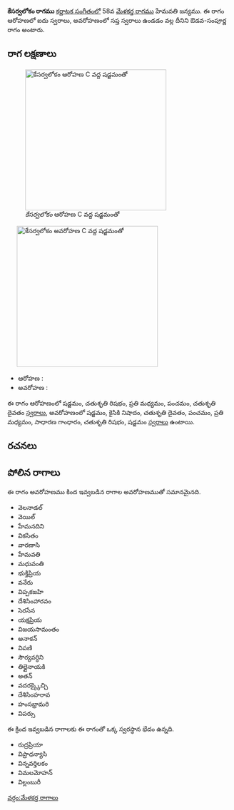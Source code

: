 {{Infobox ragam
	| name          	= కేసర్వలోకం
	| synonym	    	= 
	| mela          	= 
	| chakra        	= 
	| janaka        	= 
	| type          	= ఔడవ-సంపూర్ణ
	| arohanam      	= {{svaraC|S|R2|M2|P|D2}} 
	| avarohanam    	= {{svaraC|S'|N2|D2|P|M2|G2|R2|S}}
	| jeeva         	=
	| chhaya        	=
	| nyasa         	=
	| vishesha      	= 
	| equivalent  		= 
}}
{{కర్ణాటక సంగీత రాగాలు}}
'''కేసర్వలోకం రాగము''' [[కర్ణాటక సంగీతం]]లో 58వ [[మేళకర్త రాగము]] హేమవతి జన్యము.  ఈ రాగం ఆరోహణలో ఐదు స్వరాలు, అవరోహణంలో సప్త స్వరాలు ఉండడం వల్ల దీనిని ఔడవ-సంపూర్ణ రాగం అంటారు.


==రాగ లక్షణాలు==
[[Image:kesaravalokam_ar_kb2wiki.png|thumb|right|316px|''కేసర్వలోకం'' ఆరోహణ C వద్ద షడ్జమంతో]]
	[[Image:kesaravalokam_av_kb2wiki.png|thumb|right|316px|''కేసర్వలోకం'' అవరోహణ C వద్ద షడ్జమంతో]]

* ఆరోహణ : {{svaraC|S|R2|M2|P|D2}} 
* అవరోహణ : {{svaraC|S'|N2|D2|P|M2|G2|R2|S}}

ఈ రాగం ఆరోహణంలో షడ్జమం, చతుశృతి రిషభం, ప్రతి మధ్యమం, పంచమం, చతుశృతి దైవతం [[స్వరాలు]], అవరోహణంలో షడ్జమం, కైసికి నిషాదం, చతుశృతి దైవతం, పంచమం, ప్రతి మధ్యమం, సాధారణ  గాంధారం, చతుశృతి రిషభం, షడ్జమం [[స్వరాలు]] ఉంటాయి.

==రచనలు==



==పోలిన రాగాలు==
ఈ రాగం అవరోహణము కింద ఇవ్వబడిన రాగాల అవరోహణముతో సమానమైనది.
* వెలనాడల్
* వెయిల్
* హేమనదిని
* వికసితం
* వారణాసి
* హేమవతి
* మధువంతి
* భుక్తిప్రియ
* వనేరు
* విప్పకజహి
* దేశిసింహారవం
* సెరసేన
* యక్షప్రియ
* విజయసామంతం
* అనాకన్
* విపణి
* సౌర్యవర్ధిని
*  తిల్లైనాయకి
* అతన్
* వదరక్క్కైచ్చి
* దేశిసింహరావ
* హంసభ్రామరి
* విపర్సు

ఈ క్రింద ఇవ్వబడిన రాగాలకు ఈ రాగంతో ఒక్క స్వరస్థాన భేదం ఉన్నది.
* రుద్రప్రియా
* విప్రాధన్యాసి
* విన్నవర్తిలకం
* విమలమోహన్
* విల్లంబురీ



[[వర్గం:మేళకర్త రాగాలు]]